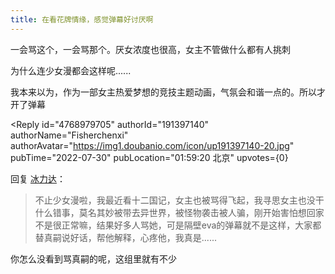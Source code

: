 ```yaml
---
title: 在看花牌情缘，感觉弹幕好讨厌啊
---
```



<Forum groupName="动画番剧" groupUrl="https://www.douban.com/group/596353/" archivedAt="2025-05-16T15:11:27.710Z">
  <Post
    id="271846187"
    title="在看花牌情缘，感觉弹幕好讨厌啊"
    url="https://www.douban.com/group/topic/271846187/?_spm_id=MTg3ODU4MTAz"
    pubTime="2022-08-07"
    highlightUserId="191397140"
  >
一会骂这个，一会骂那个。厌女浓度也很高，女主不管做什么都有人挑刺

为什么连少女漫都会这样呢......

我本来以为，作为一部女主热爱梦想的竞技主题动画，气氛会和谐一点的。所以才开了弹幕

<Reply
  id="4768979705"
  authorId="191397140"
  authorName="Fisherchenxi"
  authorAvatar="https://img1.doubanio.com/icon/up191397140-20.jpg"
  pubTime="2022-07-30"
  pubLocation="01:59:20 北京"
  upvotes={0}
>
回复 [冰力达](https://www.douban.com/people/52092336/)：
> 不止少女漫啦，我最近看十二国记，女主也被骂得飞起，我寻思女主也没干什么错事，莫名其妙被带去异世界，被怪物袭击被人骗，刚开始害怕想回家不是很正常嘛，结果好多人骂她，可是隔壁eva的弹幕就不是这样，大家都替真嗣说好话，帮他解释，心疼他，我真是......

你怎么没看到骂真嗣的呢，这组里就有不少
</Reply>
  </Post>
</Forum>
